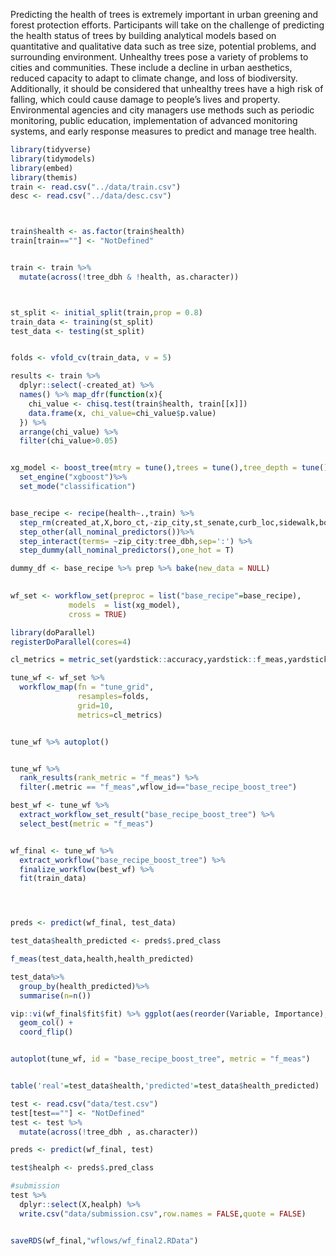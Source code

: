 

Predicting the health of trees is extremely important in urban greening and forest protection efforts.
Participants will take on the challenge of predicting the health status of trees by building analytical models based on quantitative and qualitative data such as tree size, potential problems, and surrounding environment.
Unhealthy trees pose a variety of problems to cities and communities. These include a decline in urban aesthetics, reduced capacity to adapt to climate change, and loss of biodiversity. Additionally, it should be considered that unhealthy trees have a high risk of falling, which could cause damage to people's lives and property. Environmental agencies and city managers use methods such as periodic monitoring, public education, implementation of advanced monitoring systems, and early response measures to predict and manage tree health.





```r
library(tidyverse)
library(tidymodels)
library(embed)
library(themis)
train <- read.csv("../data/train.csv")
desc <- read.csv("../data/desc.csv")



train$health <- as.factor(train$health)
train[train==""] <- "NotDefined"


train <- train %>% 
  mutate(across(!tree_dbh & !health, as.character))



st_split <- initial_split(train,prop = 0.8)
train_data <- training(st_split)
test_data <- testing(st_split)


folds <- vfold_cv(train_data, v = 5)

results <- train %>%
  dplyr::select(-created_at) %>%
  names() %>% map_dfr(function(x){
    chi_value <- chisq.test(train$health, train[[x]])
    data.frame(x, chi_value=chi_value$p.value)
  }) %>%
  arrange(chi_value) %>%
  filter(chi_value>0.05)


xg_model <- boost_tree(mtry = tune(),trees = tune(),tree_depth = tune())%>%
  set_engine("xgboost")%>%
  set_mode("classification")


base_recipe <- recipe(health~.,train) %>%
  step_rm(created_at,X,boro_ct,-zip_city,st_senate,curb_loc,sidewalk,borocode,boroname) %>%
  step_other(all_nominal_predictors())%>%
  step_interact(terms= ~zip_city:tree_dbh,sep=':') %>%
  step_dummy(all_nominal_predictors(),one_hot = T)

dummy_df <- base_recipe %>% prep %>% bake(new_data = NULL)
  

wf_set <- workflow_set(preproc = list("base_recipe"=base_recipe),
             models  = list(xg_model),
             cross = TRUE)

library(doParallel)
registerDoParallel(cores=4)

cl_metrics = metric_set(yardstick::accuracy,yardstick::f_meas,yardstick::precision, yardstick::recall)

tune_wf <- wf_set %>%
  workflow_map(fn = "tune_grid",
               resamples=folds,
               grid=10,
               metrics=cl_metrics)


tune_wf %>% autoplot()


tune_wf %>%
  rank_results(rank_metric = "f_meas") %>%
  filter(.metric == "f_meas",wflow_id=="base_recipe_boost_tree")

best_wf <- tune_wf %>%
  extract_workflow_set_result("base_recipe_boost_tree") %>%
  select_best(metric = "f_meas")


wf_final <- tune_wf %>%
  extract_workflow("base_recipe_boost_tree") %>%
  finalize_workflow(best_wf) %>%
  fit(train_data)




preds <- predict(wf_final, test_data)

test_data$health_predicted <- preds$.pred_class

f_meas(test_data,health,health_predicted)

test_data%>%
  group_by(health_predicted)%>%
  summarise(n=n())

vip::vi(wf_final$fit$fit) %>% ggplot(aes(reorder(Variable, Importance), Importance)) +
  geom_col() +
  coord_flip()


autoplot(tune_wf, id = "base_recipe_boost_tree", metric = "f_meas")


table('real'=test_data$health,'predicted'=test_data$health_predicted)


```


```r
test <- read.csv("data/test.csv")
test[test==""] <- "NotDefined"
test <- test %>% 
  mutate(across(!tree_dbh , as.character))

preds <- predict(wf_final, test)

test$healph <- preds$.pred_class

#submission
test %>%
  dplyr::select(X,healph) %>%
  write.csv("data/submission.csv",row.names = FALSE,quote = FALSE)


saveRDS(wf_final,"wflows/wf_final2.RData")
```

